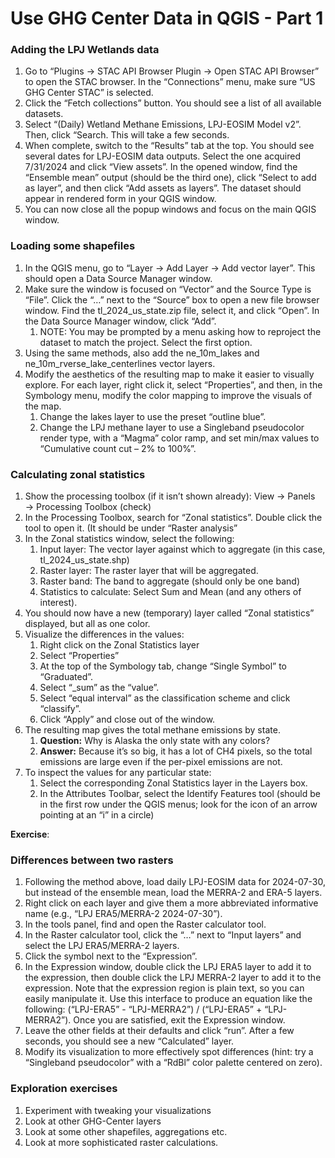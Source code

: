# Use GHG Center Data in QGIS - Part 1

### Adding the LPJ Wetlands data

1. Go to “Plugins → STAC API Browser Plugin → Open STAC API Browser” to open the STAC browser. In the “Connections” menu, make sure “US GHG Center STAC” is selected.
2. Click the “Fetch collections” button. You should see a list of all available datasets.
3. Select “(Daily) Wetland Methane Emissions, LPJ-EOSIM Model v2”. Then, click “Search. This will take a few seconds.
4. When complete, switch to the “Results” tab at the top. You should see several dates for LPJ-EOSIM data outputs. Select the one acquired 7/31/2024 and click “View assets”. In the opened window, find the “Ensemble mean” output (should be the third one), click “Select to add as layer”, and then click “Add assets as layers”. The dataset should appear in rendered form in your QGIS window.
5. You can now close all the popup windows and focus on the main QGIS window.

### Loading some shapefiles

1. In the QGIS menu, go to “Layer → Add Layer → Add vector layer”. This should open a Data Source Manager window.
2. Make sure the window is focused on “Vector” and the Source Type is “File”. Click the “...” next to the “Source” box to open a new file browser window. Find the tl_2024_us_state.zip file, select it, and click “Open”. In the Data Source Manager window, click “Add”.
    1. NOTE: You may be prompted by a menu asking how to reproject the dataset to match the project. Select the first option.
3. Using the same methods, also add the ne_10m_lakes and ne_10m_rverse_lake_centerlines vector layers.
4. Modify the aesthetics of the resulting map to make it easier to visually explore. For each layer, right click it, select “Properties”, and then, in the Symbology menu, modify the color mapping to improve the visuals of the map.
    1. Change the lakes layer to use the preset “outline blue”.
    2. Change the LPJ methane layer to use a Singleband pseudocolor render type, with a “Magma” color ramp, and set min/max values to “Cumulative count cut – 2% to 100%”.

### Calculating zonal statistics

1. Show the processing toolbox (if it isn’t shown already): View → Panels → Processing Toolbox (check)
2. In the Processing Toolbox, search for “Zonal statistics”. Double click the tool to open it. (It should be under “Raster analysis”
3. In the Zonal statistics window, select the following:
    1. Input layer: The vector layer against which to aggregate (in this case, tl_2024_us_state.shp)
    2. Raster layer: The raster layer that will be aggregated.
    3. Raster band: The band to aggregate (should only be one band)
    4. Statistics to calculate: Select Sum and Mean (and any others of interest).
4. You should now have a new (temporary) layer called “Zonal statistics” displayed, but all as one color.
5. Visualize the differences in the values:
    1. Right click on the Zonal Statistics layer
    2. Select “Properties”
    3. At the top of the Symbology tab, change “Single Symbol” to “Graduated”.
    4. Select “\_sum” as the “value”.
    5. Select “equal interval” as the classification scheme and click “classify”.
    6. Click “Apply” and close out of the window.
6. The resulting map gives the total methane emissions by state.
    1. **Question:** Why is Alaska the only state with any colors?
    2. **Answer:** Because it’s so big, it has a lot of CH4 pixels, so the total emissions are large even if the per-pixel emissions are not.
7. To inspect the values for any particular state:
    1. Select the corresponding Zonal Statistics layer in the Layers box.
    2. In the Attributes Toolbar, select the Identify Features tool (should be in the first row under the QGIS menus; look for the icon of an arrow pointing at an “i” in a circle)

**Exercise**:

### Differences between two rasters

1. Following the method above, load daily LPJ-EOSIM data for 2024-07-30, but instead of the ensemble mean, load the MERRA-2 and ERA-5 layers.
2. Right click on each layer and give them a more abbreviated informative name (e.g., “LPJ ERA5/MERRA-2 2024-07-30”).
3. In the tools panel, find and open the Raster calculator tool.
4. In the Raster calculator tool, click the “...” next to “Input layers” and select the LPJ ERA5/MERRA-2 layers.
5. Click the symbol next to the “Expression”.
6. In the Expression window, double click the LPJ ERA5 layer to add it to the expression, then double click the LPJ MERRA-2 layer to add it to the expression. Note that the expression region is plain text, so you can easily manipulate it. Use this interface to produce an equation like the following: (“LPJ-ERA5” - “LPJ-MERRA2”) / (“LPJ-ERA5” + “LPJ-MERRA2”). Once you are satisfied, exit the Expression window.
7. Leave the other fields at their defaults and click “run”. After a few seconds, you should see a new “Calculated” layer.
8. Modify its visualization to more effectively spot differences (hint: try a “Singleband pseudocolor” with a “RdBl” color palette centered on zero).

### Exploration exercises

1. Experiment with tweaking your visualizations
2. Look at other GHG-Center layers
3. Look at some other shapefiles, aggregations etc.
4. Look at more sophisticated raster calculations.